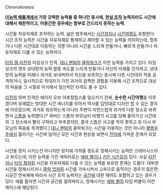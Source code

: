 Chronokinesis

'''[[이능력 배틀]]계에서 가장 강력한 능력들 중 하나인 동시에, [[현실 조작]] 능력자라도 시간에 대해서 제한적이고, 어중간한 경우에는 함부로 건드리지 못하는 능력.'''

시간을 자유자재로 조작하는 능력. 넓은 범주에서는 [[시간정지]]나 [[시간여행]]도 포함한다. 시간 조작 능력은 시간을 자유자재로 통제하고 제어할 수 있는 능력을 의미하는데, 멈추거나 다른 시간대로 이동하는 것뿐 아니라 시간을 느리게 만들거나, 빠르게 만들거나 자유자재로 다룰 수 있는 능력이다. 

[[인피니티 젬|타임 젬]],[[리전(마블 코믹스)|리전]]의 타임싱크 인격, [[대니 팬텀]]의 [[클락워크]]가 이런 능력을 가지고 있다. 타임 싱크의 경우 상대방의 능력 발동 속도를 느리게 만들거나 자신의 미래를 인지하고, 상대방의 능력을 미래나 과거로 보내버려서 자신을 보호하는 동시에 다른 시간대의 적을 공격하거나, 일시적으로 적대자가 가진 과거의 끔찍한 경험을 이용해 시간 조작으로 대상의 마음을 그 시절로 이식해서 정신적인 타격도 줄 수 있다. 

[[리전(마블 코믹스)|리전]]의 위버 인격은 에이지 오브 아포칼립스를 일으키기 전에, '''순수한 시간여행'''을 이루겠다며 유례없는 방대한 시간 에너지를 모아서 역사를 입맛대로 디자인 할 수 있는 경지에 이르렀으며, 과거로 워프하는게 아니라 주변이 자연스럽게 과거의 다른 장소로 바뀌면서 [[스톰]]을 농락했다.[* 위버는 스톰의 부모님이 비행기 사고를 당해 돌아가신 시간대의 그 장소에서 빨리 구하라고 부추겼지만, 결국 스톰은 사고를 막지 못하고 또 다시 부모님의 죽음을 목격했다.] [[대니 팬텀]]의 클락워크는 시간을 이용하는 것만 아니라 [[평행우주]]에서 흘러가는 시간에 일어난 모든 사건과 현상을 보면서 [[전지]]에 가까운 존재가 되었다.  

시간을 정지 시키는건 아니지만 정지에 가까울 정도로 정체시키는 능력은 스테이시스라고 부르는데, 이런 능력을 가진 캐릭터로는 [[에바 벨]]이나 [[키든 닉슨(마블 코믹스)|키든 닉슨]]등이 있다. 사실 [[리전(마블 코믹스)|리전]]이나 [[인피니티 젬|타임 젬]]처럼 시간을 자유자재로 다룰 수 있는 능력을 보유한 존재는 드물다. 대부분 시간을 정체시키거나 [[클락 업]]처럼 시간을 가속시켜서 고속으로 움직이는 경우가 많은편. 시공간 연속체에 따라서 시간 조작 능력자는 [[공간]]에 대한 제어도 포함하고 있는 경우가 있다. 예를 들자면 시간과 공간을 얼려버리고, 정체시키는 [[에바 벨]]의 타임 버블이 이런 케이스에 해당된다.
